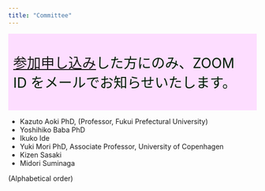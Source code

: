 ```yaml
---
title: "Committee"
---
```


<div style="padding:10px;font-size:2em;background:#fdddff;color:#001e05">
[参加申し込み](https://gkb.jp/visitor/seminar/318)した方にのみ、ZOOM ID をメールでお知らせいたします。
</div>

- Kazuto Aoki PhD, (Professor, Fukui Prefectural University)
- Yoshihiko Baba PhD
- Ikuko Ide
- Yuki Mori PhD, Associate Professor, University of Copenhagen
- Kizen Sasaki
- Midori Suminaga

(Alphabetical order)
